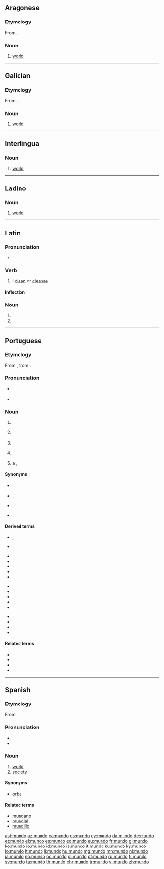 ==Aragonese==

===Etymology===
From {{etyl|la|an}} {{term|mundus|lang=la}}.

===Noun===
{{an-noun|m}}

# [[world]]

----

==Galician==

===Etymology===
From {{etyl|la|gl}} {{term|mundus|lang=la}}.

===Noun===
{{gl-noun|m}}

# [[world]]

----

==Interlingua==

===Noun===
{{ia-noun|s}}

# [[world]]

----

==Ladino==

===Noun===
{{lad-noun|l|g=m|heb=מונדו}}

# [[world]]

----

==Latin==

===Pronunciation===
* {{la-pronunc|mundō}}

===Verb===
{{la-verb|mundo|mundō|mundare|mundāre|mundavi|mundāvī|mundatum|mundātum}}

# I [[clean]] or [[cleanse]]

====Inflection====
{{la-conj-1st|mund|mundāv|mundāt}}

===Noun===
{{la-noun-form|mundō}}

# {{inflection of|mundus||dat|s|lang=la}}
# {{inflection of|mundus||abl|s|lang=la}}

----

==Portuguese==

===Etymology===
From {{etyl|roa-opt|pt}} {{term|mundo|lang=roa-opt}}, from {{etyl|la|pt}} {{term|mundus||world|lang=la}}.

===Pronunciation===
* {{a|Portugal|Brazil}} {{IPA|/ˈmũ.du/|lang=pt}}
* {{a|South Brazil}} {{IPA|/ˈmũ.do/|lang=pt}}

===Noun===
{{pt-noun|m|s}}

# {{context|uncountable|with article '''{{l/pt|o}}'''|lang=pt}} {{l/en|world}} {{gloss|the Universe}}
#: {{usex|A Terra é o melhor planeta do '''mundo'''.|t=The Earth is the best planet in the '''world'''.|lang=pt}}
# {{context|uncountable|with article '''{{l/pt|o}}'''|lang=pt}} {{l/en|world}} {{gloss|the Earth}}
#: {{usex|A maior parte do '''mundo''' é coberta por água.|t=Most of the '''world''' is covered by water.|lang=pt}}
# {{context|uncountable|with article '''{{l/pt|o}}'''|lang=pt}} {{l/en|humanity}} {{gloss|human beings collectively}}
#: {{usex|O '''mundo''' inteiro viu aquilo.|t=The whole '''world''' saw that.|lang=pt}}
# {{l/en|world}} {{gloss|everything related to a certain field}}
#: {{usex|Habilidade é importante no '''mundo''' da música.|t=Skill is important in the '''world''' of music.|lang=pt}}
# a {{l/en|large}}, {{l/en|distinct}} {{l/en|region}}
#: {{usex|Para os europeus do século XV, a América era um novo '''mundo'''.|t=For 15th century Europeans, America was a new '''world'''.|lang=pt}}
#: {{usex|Por enquanto, Marte é um '''mundo''' inabitado.|t=Mars is currently an uninhabited world.|lang=pt}}

====Synonyms====
* {{sense|the Universe}} {{l/pt|universo}}
* {{sense|Earth}} {{l/pt|globo}}, {{l/pt|Terra}}
* {{sense|humanity}} {{l/pt|homem}}, {{l/pt|humanidade}}
* {{sense|everything related to a certain field}} {{l/pt|universo}}

====Derived terms====
* {{l/pt|mundinho}}, {{l/pt|mundozinho}} {{gloss|diminutives}}
* {{l/pt|mundão}} {{gloss|augmentative}}
{{top3}}
* {{l/pt|correr mundo}}
* {{l/pt|do outro mundo}}
* {{l/pt|ir para o outro mundo}}
* {{l/pt|meio mundo}}
* {{l/pt|não ser deste mundo}}
{{mid3}}
* {{l/pt|novo mundo}}
* {{l/pt|o melhor dos mundos}}
* {{l/pt|primeiro mundo}}
* {{l/pt|prometer mundos e fundos}}
* {{l/pt|segundo mundo}}
{{mid3}}
* {{l/pt|terceiro mundo}}
* {{l/pt|todo mundo}}
* {{l/pt|velho mundo}}
* {{l/pt|vir o mundo abaixo}}
{{bottom}}

====Related terms====
* {{l/pt|mapa múndi}}
* {{l/pt|mundano}}
* {{l/pt|mundaréu}}
* {{l/pt|mundial}}

----

==Spanish==

===Etymology===
From {{etyl|la|es}} {{term|lang=la|mundus||world}}

===Pronunciation===
* {{audio|es-us-mundo.ogg|Audio (US)|lang=es}}
* {{hyphenation|mun|do|lang=es}}

===Noun===
{{es-noun|m}}

# [[world]]
# [[society]]

====Synonyms====
* [[orbe]] {{qualifier|less used than mundo}}

====Related terms====
* [[mundano]]
* [[mundial]]
* [[mundillo]]

[[ast:mundo]]
[[az:mundo]]
[[ca:mundo]]
[[cs:mundo]]
[[cy:mundo]]
[[da:mundo]]
[[de:mundo]]
[[et:mundo]]
[[el:mundo]]
[[es:mundo]]
[[eo:mundo]]
[[eu:mundo]]
[[fr:mundo]]
[[gl:mundo]]
[[ko:mundo]]
[[io:mundo]]
[[id:mundo]]
[[is:mundo]]
[[it:mundo]]
[[ku:mundo]]
[[ky:mundo]]
[[lo:mundo]]
[[lt:mundo]]
[[li:mundo]]
[[hu:mundo]]
[[mg:mundo]]
[[mn:mundo]]
[[nl:mundo]]
[[ja:mundo]]
[[no:mundo]]
[[oc:mundo]]
[[pl:mundo]]
[[pt:mundo]]
[[ru:mundo]]
[[fi:mundo]]
[[sv:mundo]]
[[ta:mundo]]
[[th:mundo]]
[[chr:mundo]]
[[tr:mundo]]
[[vi:mundo]]
[[zh:mundo]]